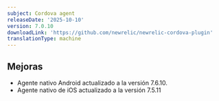 ```yaml
---
subject: Cordova agent
releaseDate: '2025-10-10'
version: 7.0.10
downloadLink: 'https://github.com/newrelic/newrelic-cordova-plugin'
translationType: machine
---
```


## Mejoras

* Agente nativo Android actualizado a la versión 7.6.10.
* Agente nativo de iOS actualizado a la versión 7.5.11